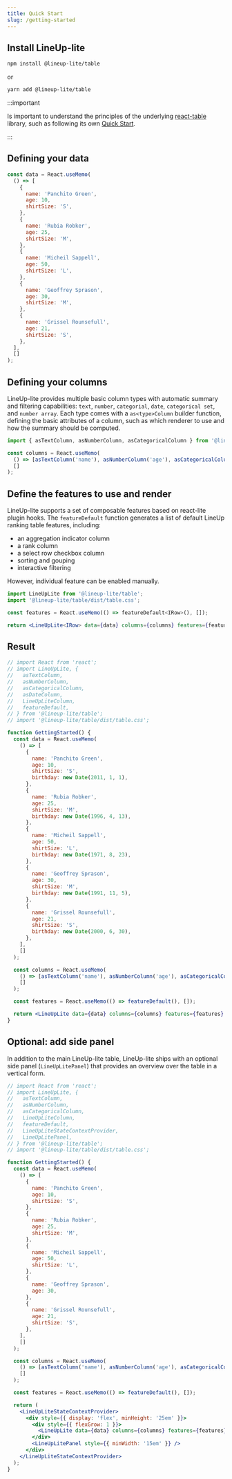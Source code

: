 ```yaml
---
title: Quick Start
slug: /getting-started
---
```


## Install LineUp-lite

```sh
npm install @lineup-lite/table
```

or

```sh
yarn add @lineup-lite/table
```

:::important

Is important to understand the principles of the underlying [react-table](https://react-table.tanstack.com/) library, such as following its own [Quick Start](https://react-table.tanstack.com/docs/quick-start).

:::

## Defining your data

```js
const data = React.useMemo(
  () => [
    {
      name: 'Panchito Green',
      age: 10,
      shirtSize: 'S',
    },
    {
      name: 'Rubia Robker',
      age: 25,
      shirtSize: 'M',
    },
    {
      name: 'Micheil Sappell',
      age: 50,
      shirtSize: 'L',
    },
    {
      name: 'Geoffrey Sprason',
      age: 30,
      shirtSize: 'M',
    },
    {
      name: 'Grissel Rounsefull',
      age: 21,
      shirtSize: 'S',
    },
  ],
  []
);
```

## Defining your columns

LineUp-lite provides multiple basic column types with automatic summary and filtering capabilities:
`text`, `number`, `categorial`, `date`, `categorical set`, and `number array`. Each type comes with a `as<type>Column` builder function,
defining the basic attributes of a column, such as which renderer to use and how the summary should be computed.

```js
import { asTextColumn, asNumberColumn, asCategoricalColumn } from '@lineup-lite/table';

const columns = React.useMemo(
  () => [asTextColumn('name'), asNumberColumn('age'), asCategoricalColumn('shirtSize')],
  []
);
```

## Define the features to use and render

LineUp-lite supports a set of composable features based on react-lite plugin hooks.
The `featureDefault` function generates a list of default LineUp ranking table features, including:

- an aggregation indicator column
- a rank column
- a select row checkbox column
- sorting and gouping
- interactive filtering

However, individual feature can be enabled manually.

```jsx
import LineUpLite from '@lineup-lite/table';
import '@lineup-lite/table/dist/table.css';

const features = React.useMemo(() => featureDefault<IRow>(), []);

return <LineUpLite<IRow> data={data} columns={columns} features={features} />;
```

## Result

```jsx live
// import React from 'react';
// import LineUpLite, {
//   asTextColumn,
//   asNumberColumn,
//   asCategoricalColumn,
//   asDateColumn,
//   LineUpLiteColumn,
//   featureDefault,
// } from '@lineup-lite/table';
// import '@lineup-lite/table/dist/table.css';

function GettingStarted() {
  const data = React.useMemo(
    () => [
      {
        name: 'Panchito Green',
        age: 10,
        shirtSize: 'S',
        birthday: new Date(2011, 1, 1),
      },
      {
        name: 'Rubia Robker',
        age: 25,
        shirtSize: 'M',
        birthday: new Date(1996, 4, 13),
      },
      {
        name: 'Micheil Sappell',
        age: 50,
        shirtSize: 'L',
        birthday: new Date(1971, 8, 23),
      },
      {
        name: 'Geoffrey Sprason',
        age: 30,
        shirtSize: 'M',
        birthday: new Date(1991, 11, 5),
      },
      {
        name: 'Grissel Rounsefull',
        age: 21,
        shirtSize: 'S',
        birthday: new Date(2000, 6, 30),
      },
    ],
    []
  );

  const columns = React.useMemo(
    () => [asTextColumn('name'), asNumberColumn('age'), asCategoricalColumn('shirtSize'), asDateColumn('birthday')],
    []
  );

  const features = React.useMemo(() => featureDefault(), []);

  return <LineUpLite data={data} columns={columns} features={features} />;
}
```

## Optional: add side panel

In addition to the main LineUp-lite table, LineUp-lite ships with an optional side panel (`LineUpLitePanel`) that provides an overview over the table in a vertical form.

```jsx live
// import React from 'react';
// import LineUpLite, {
//   asTextColumn,
//   asNumberColumn,
//   asCategoricalColumn,
//   LineUpLiteColumn,
//   featureDefault,
//   LineUpLiteStateContextProvider,
//   LineUpLitePanel,
// } from '@lineup-lite/table';
// import '@lineup-lite/table/dist/table.css';

function GettingStarted() {
  const data = React.useMemo(
    () => [
      {
        name: 'Panchito Green',
        age: 10,
        shirtSize: 'S',
      },
      {
        name: 'Rubia Robker',
        age: 25,
        shirtSize: 'M',
      },
      {
        name: 'Micheil Sappell',
        age: 50,
        shirtSize: 'L',
      },
      {
        name: 'Geoffrey Sprason',
        age: 30,
      },
      {
        name: 'Grissel Rounsefull',
        age: 21,
        shirtSize: 'S',
      },
    ],
    []
  );

  const columns = React.useMemo(
    () => [asTextColumn('name'), asNumberColumn('age'), asCategoricalColumn('shirtSize')],
    []
  );

  const features = React.useMemo(() => featureDefault(), []);

  return (
    <LineUpLiteStateContextProvider>
      <div style={{ display: 'flex', minHeight: '25em' }}>
        <div style={{ flexGrow: 1 }}>
          <LineUpLite data={data} columns={columns} features={features} />
        </div>
        <LineUpLitePanel style={{ minWidth: '15em' }} />
      </div>
    </LineUpLiteStateContextProvider>
  );
}
```
